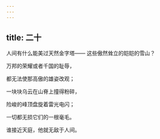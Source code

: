 ```yaml
---
---
---
```

title: 二十
---




人间有什么能美过天然金字塔—— 这些傲然耸立的皑皑的雪山？

万邦的荣耀或者千国的耻辱，

都无法使那高傲的雄姿改观；

一块块乌云在山脊上撞得粉碎，

险峻的峰顶盘旋着雷光电闪；

一切都无损它们的一根毫毛。

谁接近天庭，他就无敌于人间。